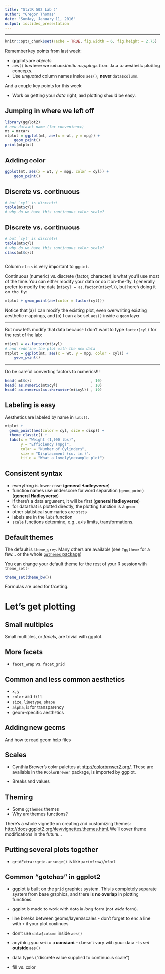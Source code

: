 ```yaml
---
title: "StatR 502 Lab 1"
author: "Gregor Thomas"
date: "Sunday, January 11, 2016"
output: ioslides_presentation
---
```


---

```r
knitr::opts_chunk$set(cache = TRUE, fig.width = 6, fig.height = 2.75)
```


Remember key points from last week:

- ggplots are *objects*
- `aes()` is where we set *aesthetic mappings* from data to aesthetic plotting concepts.
- Use *unquoted* column names inside `aes()`, **never** `data$column`.

And a couple key points for this week:

- Work on getting your *data* right, and plotting should be easy.

## Jumping in where we left off

```r
library(ggplot2)
# new dataset name (for convenience)
mt = mtcars
mtplot = ggplot(mt, aes(x = wt, y = mpg)) +
    geom_point()
print(mtplot)
```

## Adding color {.smaller}

```r
ggplot(mt, aes(x = wt, y = mpg, color = cyl)) +
    geom_point()
```

## Discrete vs. continuous

```r
# but `cyl` is discrete!
table(mt$cyl)
# why do we have this continuous color scale?
```

## Discrete vs. continuous

```r
# but `cyl` is discrete!
table(mt$cyl)
# why do we have this continuous color scale?
class(mt$cyl)
```

## {.smaller}

Column `class` is very important to `ggplot`.

Continuous (numeric) vs. discrete (factor, character) is what you'll use most of the time. You can either modify your data or do it on-the-fly. I generally prefer to modify the data (`mt$cyl = as.factor(mt$cyl)`), but here's doing it on-the-fly:

```r
mtplot + geom_point(aes(color = factor(cyl)))
```

Notice that (a) I can modify the existing plot, even overwriting existing aesthetic mappings, and (b) I can also set `aes()` inside a `geom` layer.

--- 

But now let's modify that data because I don't want to type `factor(cyl)` for the rest of the lab:

```r
mt$cyl = as.factor(mt$cyl)
# and redefine the plot with the new data
mtplot = ggplot(mt, aes(x = wt, y = mpg, color = cyl)) +
    geom_point()
```

---

Do be careful converting factors to numerics!!!

```r
head( mt$cyl                           , 10)
head( as.numeric(mt$cyl)               , 10)
head( as.numeric(as.character(mt$cyl)) , 10)
```

##  Labeling is easy {.smaller}

Aesthetics are labeled by name in `labs()`.

```r
mtplot + 
  geom_point(aes(color = cyl, size = disp)) +
  theme_classic() +
  labs(x = "Weight (1,000 lbs)",
       y = "Efficiency (mpg)",
       color = "Number of Cylinders",
       size = "Displacement (cu. in.)",
       title = "What a lovely\nexample plot")
```

## Consistent syntax

- everything is lower case (**general Hadleyverse**)
- function names use underscore for word separation (`geom_point`) (**general Hadleyverse**)
- if there's a data argument, it will be first (**general Hadleyverse**)
- for data that is plotted directly, the plotting function is a `geom`
- other statistical summaries are `stat`s
- labels are in the `labs` function
- `scale` functions determine, e.g., axis limits, transformations.

## Default themes

The default is `theme_grey`. Many others are available (see `?ggtheme` for a few... or the whole [`ggthemes` package](https://cran.r-project.org/web/packages/ggthemes/vignettes/ggthemes.html)).

You can change your default theme
for the rest of your R session with `theme_set()`

```r
theme_set(theme_bw())
```

Formulas are used for faceting.
 
# Let's get plotting

## Small multiples

Small multiples, or *facets*, are trivial with ggplot.

## More facets

- `facet_wrap` vs. `facet_grid`

## Common and less common aesthetics

- `x`, `y`
- `color` and `fill`
- `size`, `linetype`, `shape`
- `alpha`, is for transparency
- geom-specific aesthetics

## Adding new geoms

And how to read geom help files

## Scales

- Cynthia Brewer's color palettes at <http://colorbrewer2.org/>. These are available in the `RColorBrewer` package, is imported by ggplot.

- Breaks and values

## Theming

- Some `ggthemes` themes
- Why are themes functions?

There's a whole vignette on creating and customizing themes: <http://docs.ggplot2.org/dev/vignettes/themes.html>. We'll cover theme modifications in the future...

## Putting several plots together

- `gridExtra::grid.arrange()` is like `par(mfrow)`/`mfcol`

## Common "gotchas" in ggplot2 {.smaller .build}

- ggplot is built on the `grid` graphics system. This is completely separate system from base graphics, and there is **no overlap** in plotting functions.

- ggplot is made to work with data in *long* form (not *wide* form).

- line breaks between geoms/layers/scales - don't forget to end a line with `+` if your plot continues

- don't use `data$column` inside `aes()`

- anything you set to a **constant** - doesn't vary with your data - is set **outside** `aes()` 

- data types ("discrete value supplied to continuous scale")

- fill vs. color



